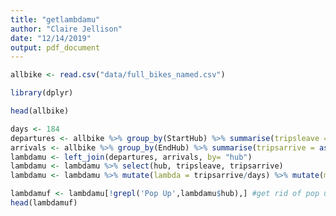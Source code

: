 ```yaml
---
title: "getlambdamu"
author: "Claire Jellison"
date: "12/14/2019"
output: pdf_document
---
```


```r
allbike <- read.csv("data/full_bikes_named.csv")
```

```r
library(dplyr)
```

```r
head(allbike)
```

```r
days <- 184
departures <- allbike %>% group_by(StartHub) %>% summarise(tripsleave = as.integer(n_distinct(RouteID))) %>% mutate(hub = StartHub)
arrivals <- allbike %>% group_by(EndHub) %>% summarise(tripsarrive = as.integer(n_distinct(RouteID))) %>% mutate(hub = EndHub)
lambdamu <- left_join(departures, arrivals, by= "hub")
lambdamu <- lambdamu %>% select(hub, tripsleave, tripsarrive)
lambdamu <- lambdamu %>% mutate(lambda = tripsarrive/days) %>% mutate(mu = tripsleave/days)   #lambda is arrival of bikes, mu is departure of bikes
```

```r
lambdamuf <- lambdamu[!grepl('Pop Up',lambdamu$hub),] #get rid of pop up stations
head(lambdamuf)
```


